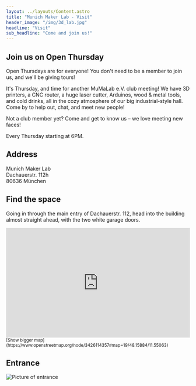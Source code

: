 ```yaml
---
layout: ../layouts/Content.astro
title: "Munich Maker Lab - Visit"
header_image: "/img/3d_lab.jpg"
headline: "Visit"
sub_headline: "Come and join us!"
---
```


## Join us on Open Thursday

Open Thursdays are for everyone! You don't need to be a member to join us, and we'll be giving tours!

It's Thursday, and time for another MuMaLab e.V. club meeting! We have 3D printers, a CNC router, a huge laser cutter, Arduinos, wood & metal tools, and cold drinks, all in the cozy atmosphere of our big industrial-style hall. Come by to help out, chat, and meet new people!

Not a club member yet? Come and get to know us – we love meeting new faces!

Every Thursday starting at 6PM. 

## Address

Munich Maker Lab  
Dachauerstr. 112h  
80636 München  

## Find the space

Going in through the main entry of Dachauerstr. 112, head into the building 
almost straight ahead, with the two white garage doors.

<iframe frameborder="0" scrolling="no" marginheight="0" marginwidth="0" 
src="https://www.openstreetmap.org/export/embed.html?bbox=11.548647880554201%2C48.15798972420428%2C11.551544666290285%2C48.15957318159677&amp;layer=mapnik&amp;marker=48.158780564401%2C11.550096273422241" 
style="width:100%;height:300px;"></iframe><br/>
<small>[Show bigger map](https://www.openstreetmap.org/node/3426114357#map=19/48.15884/11.55063)</small>

## Entrance

![Picture of entrance](/img/entrance.jpg)